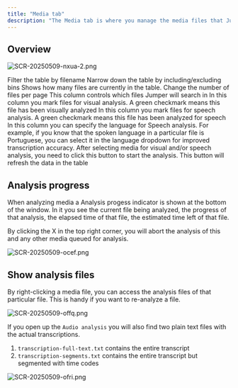 ```yaml
---
title: "Media tab"
description: "The Media tab is where you manage the media files that Jumper has access to"
---
```


## Overview

![SCR-20250509-nxua-2.png](/images/SCR-20250509-nxua-2.png)

<Steps>
  <Step title="Filter by filename">
    Filter the table by filename
  </Step>
  <Step title="Filter by bin">
    Narrow down the table by including/excluding bins
  </Step>
  <Step title="Number of files indicator">
    Shows how many files are currently in the table.
  </Step>
  <Step title="Files per page">
    Change the number of files per page
  </Step>
  <Step title="Include in search column">
    This column controls which files Jumper will search in
  </Step>
  <Step title="Mark for Visual analysis column">
    In this column you mark files for visual analysis. A green checkmark means this file has been visually analyzed
  </Step>
  <Step title="Mark for Speech analysis column">
    In this column you mark files for speech analysis. A green checkmark means this file has been analyzed for speech
  </Step>
  <Step title="Select Language of speech">
    In this column you can specify the language for Speech analysis. For example, if you know that the spoken language in a particular file is Portuguese, you can select it in the language dropdown for improved transcription accuracy.
  </Step>
  <Step title="Start analysis button">
    After selecting media for visual and/or speech analysis, you need to click this button to start the analysis.
  </Step>
  <Step title="Refresh table button">
    This button will refresh the data in the table
  </Step>
</Steps>

## Analysis progress

When analyzing media a Analysis progess indicator is shown at the bottom of the window. In it you see the current file being analyzed, the progress of that analysis, the elapsed time of that file, the estimated time left of that file.

By clicking the X in the top right corner, you will abort the analysis of this and any other media queued for analysis.

![SCR-20250509-ocef.png](/images/SCR-20250509-ocef.png)

## Show analysis files

By right-clicking a media file, you can access the analysis files of that particular file. This is handy if you want to re-analyze a file.

![SCR-20250509-offq.png](/images/SCR-20250509-offq.png)

If you open up the `Audio analysis` you will also find two plain text files with the actual transcriptions.

1. `transcription-full-text.txt` contains the entire transcript
2. `transcription-segments.txt` contains the entire transcript but segmented with time codes

![SCR-20250509-ofri.png](/images/SCR-20250509-ofri.png)